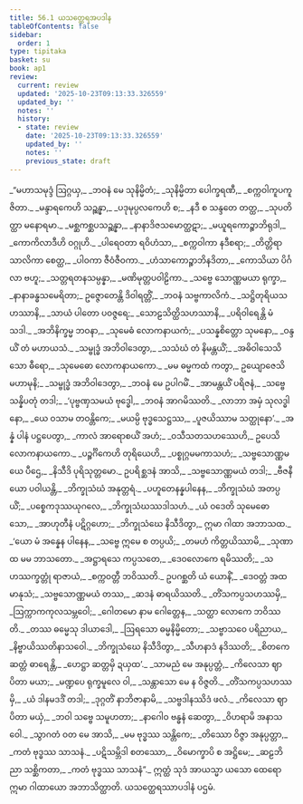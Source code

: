 ```yaml
---
title: 56.1 ယသတ္ထေရအပဒါန
tableOfContents: false
sidebar:
  order: 1
type: tipitaka
basket: su
book: ap1
review:
  current: review
  updated: '2025-10-23T09:13:33.326559'
  updated_by: ''
  notes: ''
  history:
  - state: review
    date: '2025-10-23T09:13:33.326559'
    updated_by: ''
    notes: ''
    previous_state: draft
---
```



<ReviewStatus review={frontmatter.review} showDetails={true} />

<HypothesisAnnotation frontmatter={frontmatter} />

<DynamicBreadcrumb />

<Division number="1" book="ap1" e="ch" v="20" p="429">

<Paragraph number="7671" type="verses" book="ap1">
_“မဟာသမုဒ္ဒံ ဩဂ္ဂယှ,_  
_ဘဝနံ မေ သုနိမ္မိတံ;_  
_သုနိမ္မိတာ ပေါက္ခရဏီ,_  
_စက္ကဝါကူပကူဇိတာ._  

</Paragraph>

</Division>
<Division number="2" book="ap1" e="ch" v="20" p="429">

<Paragraph number="7672" type="verses" book="ap1">
_မန္ဒာရကေဟိ သဉ္ဆန္နာ,_  
_ပဒုမုပ္ပလကေဟိ စ;_  
_နဒီ စ သန္ဒတေ တတ္ထ,_  
_သုပတိတ္ထာ မနောရမာ._  

</Paragraph>

</Division>
<Division number="3" book="ap1" e="ch" v="20" p="429">

<Paragraph number="7673" type="verses" book="ap1">
_မစ္ဆကစ္ဆပသဉ္ဆန္နာ,_  
_နာနာဒိဇသမောတ္ထဋာ;_  
_မယူရကောဉ္စာဘိရုဒါ,_  
_ကောကိလာဒီဟိ ဝဂ္ဂုဟိ._  

</Paragraph>

</Division>
<Division number="4" book="ap1" e="ch" v="20" p="429">

<Paragraph number="7674" type="verses" book="ap1">
_ပါရေဝတာ ရဝိဟံသာ,_  
_စက္ကဝါကာ နဒီစရာ;_  
_တိတ္တိရာ သာလိကာ စေတ္ထ,_  
_ပါဝကာ ဇီဝံဇီဝကာ._  

</Paragraph>

</Division>
<Division number="5" book="ap1" e="ch" v="20" p="429">

<Paragraph number="7675" type="verses" book="ap1">
_ဟံသာကောဉ္စာဘိနဒိတာ,_  
_ကောသိယာ ပိင်္ဂလာ ဗဟူ;_  
_သတ္တရတနသမ္ပန္နာ,_  
_မဏိမုတ္တပဝါဠိကာ._  

</Paragraph>

</Division>
<Division number="6" book="ap1" e="ch" v="20" p="429">

<Paragraph number="7676" type="verses" book="ap1">
_သဗ္ဗေ သောဏ္ဏမယာ ရုက္ခာ,_  
_နာနာခန္ဓသမေရိတာ;_  
ဥဇ္ဇောတေန္တိ ဒိဝါရတ္တိံ,_  
_ဘဝနံ သဗ္ဗကာလိကံ._  

</Paragraph>

</Division>
<Division number="7" book="ap1" e="ch" v="20" p="429">

<Paragraph number="7677" type="verses" book="ap1">
_သဋ္ဌိတုရိယသဟဿာနိ,_  
_သာယံ ပါတော ပဝဇ္ဇရေ;_  
_သောဠသိတ္ထိသဟဿာနိ,_  
_ပရိဝါရေန္တိ မံ သဒါ._  

</Paragraph>

</Division>
<Division number="8" book="ap1" e="ch" v="20" p="429">

<Paragraph number="7678" type="verses" book="ap1">
_အဘိနိက္ခမ္မ ဘဝနာ,_  
_သုမေဓံ လောကနာယကံ;_  
_ပသန္နစိတ္တော သုမနော,_  
_ဝန္ဒယိံ တံ မဟာယသံ._  

</Paragraph>

</Division>
<Division number="9" book="ap1" e="ch" v="20" p="429">

<Paragraph number="7679" type="verses" book="ap1">
_သမ္ဗုဒ္ဓံ အဘိဝါဒေတွာ,_  
_သသံဃံ တံ နိမန္တယိံ;_  
_အဓိဝါသေသိ သော ဓီရော,_  
_သုမေဓော လောကနာယကော._  

</Paragraph>

</Division>
<Division number="10" book="ap1" e="ch" v="20" p="429">

<Paragraph number="7680" type="verses" book="ap1">
_မမ ဓမ္မကထံ ကတွာ,_  
ဥယျောဇေသိ မဟာမုနိ;_  
_သမ္ဗုဒ္ဓံ အဘိဝါဒေတွာ,_  
_ဘဝနံ မေ ဥပါဂမိံ._  

</Paragraph>

</Division>
<Division number="11" book="ap1" e="ch" v="20" p="429">

<Paragraph number="7681" type="verses" book="ap1">
_အာမန္တယိံ ပရိဇနံ,_  
_သဗ္ဗေ သန္နိပတုံ တဒါ;_  
_‘ပုဗ္ဗဏှသမယံ ဗုဒ္ဓေါ,_  
_ဘဝနံ အာဂမိဿတိ._  

</Paragraph>

</Division>
<Division number="12" book="ap1" e="ch" v="20" p="430">

<Paragraph number="7682" type="verses" book="ap1">
_လာဘာ အမှံ သုလဒ္ဓါ နော,_  
_ယေ ဝသာမ တဝန္တိကေ;_  
_မယမ္ပိ ဗုဒ္ဓသေဋ္ဌဿ,_  
_ပူဇယိဿာမ သတ္ထုနော’._  

</Paragraph>

</Division>
<Division number="13" book="ap1" e="ch" v="20" p="430">

<Paragraph number="7683" type="verses" book="ap1">
_အန္နံ ပါနံ ပဋ္ဌပေတွာ,_  
_ကာလံ အာရောစယိံ အဟံ;_  
_ဝသီသတသဟဿေဟိ,_  
ဥပေသိ လောကနာယကော._  

</Paragraph>

</Division>
<Division number="14" book="ap1" e="ch" v="20" p="430">

<Paragraph number="7684" type="verses" book="ap1">
_ပဉ္စင်္ဂိကေဟိ တုရိယေဟိ,_  
_ပစ္စုဂ္ဂမမကာသဟံ;_  
_သဗ္ဗသောဏ္ဏမယေ ပီဌေ,_  
_နိသီဒိ ပုရိသုတ္တမော._  

</Paragraph>

</Division>
<Division number="15" book="ap1" e="ch" v="20" p="430">

<Paragraph number="7685" type="verses" book="ap1">
ဥပရိစ္ဆဒနံ အာသိ,_  
_သဗ္ဗသောဏ္ဏမယံ တဒါ;_  
_ဗီဇနီယော ပဝါယန္တိ,_  
_ဘိက္ခုသံဃံ အနုတ္တရံ._  

</Paragraph>

</Division>
<Division number="16" book="ap1" e="ch" v="20" p="430">

<Paragraph number="7686" type="verses" book="ap1">
_ပဟူတေနန္နပါနေန,_  
_ဘိက္ခုသံဃံ အတပ္ပယိံ;_  
_ပစ္စေကဒုဿယုဂလေ,_  
_ဘိက္ခုသံဃဿဒါသဟံ._  

</Paragraph>

</Division>
<Division number="17" book="ap1" e="ch" v="20" p="430">

<Paragraph number="7687" type="verses" book="ap1">
_ယံ ဝဒေတိ သုမေဓော သော,_  
_အာဟုတီနံ ပဋိဂ္ဂဟော;_  
_ဘိက္ခုသံဃေ နိသီဒိတွာ,_  
ဣမာ ဂါထာ အဘာသထ._  

</Paragraph>

</Division>
<Division number="18" book="ap1" e="ch" v="20" p="430">

<Paragraph number="7688" type="verses" book="ap1">
_‘ယော မံ အန္နေန ပါနေန,_  
_သဗ္ဗေ ဣမေ စ တပ္ပယိ;_  
_တမဟံ ကိတ္တယိဿာမိ,_  
_သုဏာထ မမ ဘာသတော._  

</Paragraph>

</Division>
<Division number="19" book="ap1" e="ch" v="20" p="430">

<Paragraph number="7689" type="verses" book="ap1">
_အဋ္ဌာရသေ ကပ္ပသတေ,_  
_ဒေဝလောကေ ရမိဿတိ;_  
_သဟဿက္ခတ္တုံ ရာဇာယံ,_  
_စက္ကဝတ္တီ ဘဝိဿတိ._  

</Paragraph>

</Division>
<Division number="20" book="ap1" e="ch" v="20" p="430">

<Paragraph number="7690" type="verses" book="ap1">
ဥပဂစ္ဆတိ ယံ ယောနိံ,_  
_ဒေဝတ္တံ အထ မာနုသံ;_  
_သဗ္ဗသောဏ္ဏမယံ တဿ,_  
_ဆဒနံ ဓာရယိဿတိ._  

</Paragraph>

</Division>
<Division number="21" book="ap1" e="ch" v="20" p="430">

<Paragraph number="7691" type="verses" book="ap1">
_တိံသကပ္ပသဟဿမှိ,_  
_ဩက္ကာကကုလသမ္ဘဝေါ;_  
_ဂေါတမော နာမ ဂေါတ္တေန,_  
_သတ္ထာ လောကေ ဘဝိဿတိ._  

</Paragraph>

</Division>
<Division number="22" book="ap1" e="ch" v="20" p="430">

<Paragraph number="7692" type="verses" book="ap1">
_တဿ ဓမ္မေသု ဒါယာဒေါ,_  
_ဩရသော ဓမ္မနိမ္မိတော;_  
_သဗ္ဗာသဝေ ပရိညာယ,_  
_နိဗ္ဗာယိဿတိနာသဝေါ._  

</Paragraph>

</Division>
<Division number="23" book="ap1" e="ch" v="20" p="430">

<Paragraph number="7693" type="verses" book="ap1">
_ဘိက္ခုသံဃေ နိသီဒိတွာ,_  
_သီဟနာဒံ နဒိဿတိ;_  
_စိတကေ ဆတ္တံ ဓာရေန္တိ,_  
_ဟေဋ္ဌာ ဆတ္တမှိ ဍယှထ’._  

</Paragraph>

</Division>
<Division number="24" book="ap1" e="ch" v="20" p="431">

<Paragraph number="7694" type="verses" book="ap1">
_သာမညံ မေ အနုပ္ပတ္တံ,_  
_ကိလေသာ ဈာပိတာ မယာ;_  
_မဏ္ဍပေ ရုက္ခမူလေ ဝါ,_  
_သန္တာသော မေ န ဝိဇ္ဇတိ._  

</Paragraph>

</Division>
<Division number="25" book="ap1" e="ch" v="20" p="431">

<Paragraph number="7695" type="verses" book="ap1">
_တိံသကပ္ပသဟဿမှိ,_  
_ယံ ဒါနမဒဒိံ တဒါ;_  
_ဒုဂ္ဂတိံ နာဘိဇာနာမိ,_  
_သဗ္ဗဒါနဿိဒံ ဖလံ._  

</Paragraph>

</Division>
<Division number="26" book="ap1" e="ch" v="20" p="431">

<Paragraph number="7696" type="verses" book="ap1">
_ကိလေသာ ဈာပိတာ မယှံ,_  
_ဘဝါ သဗ္ဗေ သမူဟတာ;_  
_နာဂေါဝ ဗန္ဓနံ ဆေတွာ,_  
_ဝိဟရာမိ အနာသဝေါ._  

</Paragraph>

</Division>
<Division number="27" book="ap1" e="ch" v="20" p="431">

<Paragraph number="7697" type="verses" book="ap1">
_သွာဂတံ ဝတ မေ အာသိ,_  
_မမ ဗုဒ္ဓဿ သန္တိကေ;_  
_တိဿော ဝိဇ္ဇာ အနုပ္ပတ္တာ,_  
_ကတံ ဗုဒ္ဓဿ သာသနံ._  

</Paragraph>

</Division>
<Division number="28" book="ap1" e="ch" v="20" p="431">

<Paragraph number="7698" type="verses" book="ap1">
_ပဋိသမ္ဘိဒါ စတဿော,_  
_ဝိမောက္ခာပိ စ အဋ္ဌိမေ;_  
_ဆဠဘိညာ သစ္ဆိကတာ,_  
_ကတံ ဗုဒ္ဓဿ သာသနံ”._  

</Paragraph>

<Paragraph number="7699" book="ap1">
ဣတ္ထံ သုဒံ အာယသ္မာ ယသော ထေရော ဣမာ ဂါထာယော အဘာသိတ္ထာတိ.

</Paragraph>
</Division>

<Paragraph number="7700" type="center" book="ap1">
ယသတ္ထေရဿာပဒါနံ ပဌမံ.
</Paragraph>
